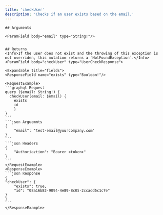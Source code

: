 ```yaml
---
title: 'checkUser'
description: 'Checks if an user exists based on the email.'
---
```

    
    ## Arguments
    
    <ParamField body="email" type="String!"/> 

    
    ## Returns
    <Info>If the user does not exist and the throwing of this exception is not overriden, this mutation returns a `NotFoundException`.</Info>
    <ParamField body="checkUser" type="UserCheckResponse">
    
    <Expandable title="fields">
    <ResponseField name="exists" type="Boolean!"/>
<ResponseField name="id" type="String"/>
    </Expandable>
    </ParamField>
    
    <RequestExample>
    ```graphql Request
    query ($email: String!) {
      checkUser(email: $email) {
        exists
		id  
        }
    }
    ```
    ```json Arguemnts
    {
        "email": "test-email@yourcompany.com"
    }
    ```
    ```json Headers
    {
        "Authoriaztion": "Bearer <token>"
    }
    ```
    </RequestExample>
    <ResponseExample>
    ```json Response
    {
    "checkUser": {
        "exists": true,
        "id": "08a16b83-9094-4e89-8c05-2ccadd5c1c7e"
    }
    }
    ```
    </ResponseExample>
    